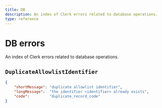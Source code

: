 ```yaml
---
title: DB
description: An index of Clerk errors related to database operations.
type: reference
---
```


# DB errors 

An index of Clerk errors related to database operations.

## `DuplicateAllowlistIdentifier`

```json
{
    "shortMessage": "duplicate allowlist identifier",
    "longMessage":  "the identifier <identifier> already exists",
    "code":         "duplicate_record_code"
}
```
